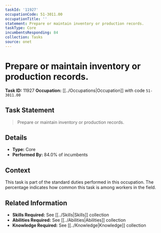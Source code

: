 ```yaml
---
taskId: '11927'
occupationCode: 51-3011.00
occupationTitle: ''
statement: Prepare or maintain inventory or production records.
taskType: Core
incumbentsResponding: 84
collection: Tasks
source: onet
---
```

# Prepare or maintain inventory or production records.

**Task ID:** 11927
**Occupation:** [[../Occupations|Occupation]] with code `51-3011.00`

## Task Statement

> Prepare or maintain inventory or production records.

## Details

- **Type:** Core
- **Performed By:** 84.0% of incumbents

## Context

This task is part of the standard duties performed in this occupation. The percentage indicates how common this task is among workers in the field.

## Related Information

- **Skills Required:** See [[../Skills|Skills]] collection
- **Abilities Required:** See [[../Abilities|Abilities]] collection
- **Knowledge Required:** See [[../Knowledge|Knowledge]] collection
